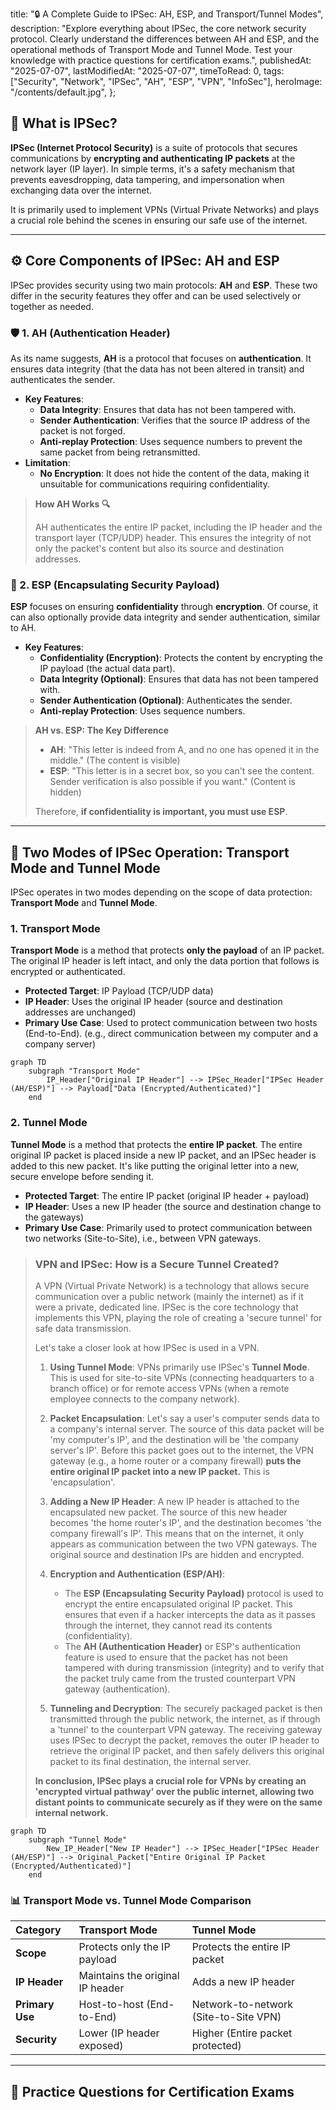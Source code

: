 
  title: "🔒 A Complete Guide to IPSec: AH, ESP, and Transport/Tunnel Modes",
  description:
    "Explore everything about IPSec, the core network security protocol. Clearly understand the differences between AH and ESP, and the operational methods of Transport Mode and Tunnel Mode. Test your knowledge with practice questions for certification exams.",
  publishedAt: "2025-07-07",
  lastModifiedAt: "2025-07-07",
  timeToRead: 0,
  tags: ["Security", "Network", "IPSec", "AH", "ESP", "VPN", "InfoSec"],
  heroImage: "/contents/default.jpg",
};

## 🤔 What is IPSec?

**IPSec (Internet Protocol Security)** is a suite of protocols that secures communications by **encrypting and authenticating IP packets** at the network layer (IP layer). In simple terms, it's a safety mechanism that prevents eavesdropping, data tampering, and impersonation when exchanging data over the internet.

It is primarily used to implement VPNs (Virtual Private Networks) and plays a crucial role behind the scenes in ensuring our safe use of the internet.

---

## ⚙️ Core Components of IPSec: AH and ESP

IPSec provides security using two main protocols: **AH** and **ESP**. These two differ in the security features they offer and can be used selectively or together as needed.

### 🛡️ 1. AH (Authentication Header)

As its name suggests, **AH** is a protocol that focuses on **authentication**. It ensures data integrity (that the data has not been altered in transit) and authenticates the sender.

- **Key Features**:
  - **Data Integrity**: Ensures that data has not been tampered with.
  - **Sender Authentication**: Verifies that the source IP address of the packet is not forged.
  - **Anti-replay Protection**: Uses sequence numbers to prevent the same packet from being retransmitted.
- **Limitation**:
  - **No Encryption**: It does not hide the content of the data, making it unsuitable for communications requiring confidentiality.

> **How AH Works 🔍**
>
> AH authenticates the entire IP packet, including the IP header and the transport layer (TCP/UDP) header. This ensures the integrity of not only the packet's content but also its source and destination addresses.

### 🔐 2. ESP (Encapsulating Security Payload)

**ESP** focuses on ensuring **confidentiality** through **encryption**. Of course, it can also optionally provide data integrity and sender authentication, similar to AH.

- **Key Features**:
  - **Confidentiality (Encryption)**: Protects the content by encrypting the IP payload (the actual data part).
  - **Data Integrity (Optional)**: Ensures that data has not been tampered with.
  - **Sender Authentication (Optional)**: Authenticates the sender.
  - **Anti-replay Protection**: Uses sequence numbers.

> **AH vs. ESP: The Key Difference**
>
> - **AH**: "This letter is indeed from A, and no one has opened it in the middle." (The content is visible)
> - **ESP**: "This letter is in a secret box, so you can't see the content. Sender verification is also possible if you want." (Content is hidden)
>
> Therefore, **if confidentiality is important, you must use ESP**.

---

## 🚚 Two Modes of IPSec Operation: Transport Mode and Tunnel Mode

IPSec operates in two modes depending on the scope of data protection: **Transport Mode** and **Tunnel Mode**.

### 1. Transport Mode

**Transport Mode** is a method that protects **only the payload** of an IP packet. The original IP header is left intact, and only the data portion that follows is encrypted or authenticated.

- **Protected Target**: IP Payload (TCP/UDP data)
- **IP Header**: Uses the original IP header (source and destination addresses are unchanged)
- **Primary Use Case**: Used to protect communication between two hosts (End-to-End). (e.g., direct communication between my computer and a company server)

```mermaid
graph TD
    subgraph "Transport Mode"
        IP_Header["Original IP Header"] --> IPSec_Header["IPSec Header (AH/ESP)"] --> Payload["Data (Encrypted/Authenticated)"]
    end
```

### 2. Tunnel Mode

**Tunnel Mode** is a method that protects the **entire IP packet**. The entire original IP packet is placed inside a new IP packet, and an IPSec header is added to this new packet. It's like putting the original letter into a new, secure envelope before sending it.

- **Protected Target**: The entire IP packet (original IP header + payload)
- **IP Header**: Uses a new IP header (the source and destination change to the gateways)
- **Primary Use Case**: Primarily used to protect communication between two networks (Site-to-Site), i.e., between VPN gateways.

> ### VPN and IPSec: How is a Secure Tunnel Created?
>
> A VPN (Virtual Private Network) is a technology that allows secure communication over a public network (mainly the internet) as if it were a private, dedicated line. IPSec is the core technology that implements this VPN, playing the role of creating a 'secure tunnel' for safe data transmission.
>
> Let's take a closer look at how IPSec is used in a VPN.
>
> 1.  **Using Tunnel Mode**: VPNs primarily use IPSec's **Tunnel Mode**. This is used for site-to-site VPNs (connecting headquarters to a branch office) or for remote access VPNs (when a remote employee connects to the company network).
>
> 2.  **Packet Encapsulation**: Let's say a user's computer sends data to a company's internal server. The source of this data packet will be 'my computer's IP', and the destination will be 'the company server's IP'. Before this packet goes out to the internet, the VPN gateway (e.g., a home router or a company firewall) **puts the entire original IP packet into a new IP packet.** This is 'encapsulation'.
>
> 3.  **Adding a New IP Header**: A new IP header is attached to the encapsulated new packet. The source of this new header becomes 'the home router's IP', and the destination becomes 'the company firewall's IP'. This means that on the internet, it only appears as communication between the two VPN gateways. The original source and destination IPs are hidden and encrypted.
>
> 4.  **Encryption and Authentication (ESP/AH)**:
>     -   The **ESP (Encapsulating Security Payload)** protocol is used to encrypt the entire encapsulated original IP packet. This ensures that even if a hacker intercepts the data as it passes through the internet, they cannot read its contents (confidentiality).
>     -   The **AH (Authentication Header)** or ESP's authentication feature is used to ensure that the packet has not been tampered with during transmission (integrity) and to verify that the packet truly came from the trusted counterpart VPN gateway (authentication).
>
> 5.  **Tunneling and Decryption**: The securely packaged packet is then transmitted through the public network, the internet, as if through a 'tunnel' to the counterpart VPN gateway. The receiving gateway uses IPSec to decrypt the packet, removes the outer IP header to retrieve the original IP packet, and then safely delivers this original packet to its final destination, the internal server.
>
> **In conclusion, IPSec plays a crucial role for VPNs by creating an 'encrypted virtual pathway' over the public internet, allowing two distant points to communicate securely as if they were on the same internal network.**

```mermaid
graph TD
    subgraph "Tunnel Mode"
        New_IP_Header["New IP Header"] --> IPSec_Header["IPSec Header (AH/ESP)"] --> Original_Packet["Entire Original IP Packet (Encrypted/Authenticated)"]
    end
```

### 📊 Transport Mode vs. Tunnel Mode Comparison

| Category        | **Transport Mode**              | **Tunnel Mode**                     |
| :-------------- | :------------------------------ | :---------------------------------- |
| **Scope**       | Protects only the IP payload    | Protects the entire IP packet       |
| **IP Header**   | Maintains the original IP header| Adds a new IP header                |
| **Primary Use** | Host-to-host (End-to-End)       | Network-to-network (Site-to-Site VPN) |
| **Security**    | Lower (IP header exposed)       | Higher (Entire packet protected)    |

---

## 📝 Practice Questions for Certification Exams

<ProblemAnswer
  problem="What is the communication protocol at the IP layer (Layer 3) that uses an Authentication Header (AH) for integrity and authentication, and Encapsulating Security Payload (ESP) for confidentiality?"
  correctAnswer="IPSec"
/>

<ProblemAnswer
  problem="Which component of IPSec provides data integrity and sender authentication but does not offer encryption?"
  correctAnswer="AH (Authentication Header)"
/>

<ProblemAnswer
  problem="Which component of IPSec ensures data confidentiality (encryption) and can optionally provide authentication and integrity?"
  correctAnswer="ESP (Encapsulating Security Payload)"
/>

<ProblemAnswer
  problem="Which mode of IPSec operation protects only the IP payload and leaves the original IP header intact?"
  correctAnswer="Transport Mode"
/>

<ProblemAnswer
  problem="Which mode of IPSec operation protects the entire original IP packet by encapsulating it within a new IP packet, and is primarily used for communication between VPN gateways?"
  correctAnswer="Tunnel Mode"
/>
